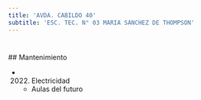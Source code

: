 ```yaml
---
title: 'AVDA. CABILDO 40'
subtitle: 'ESC. TEC. N° 03 MARIA SANCHEZ DE THOMPSON'
---
```


#


 ## Mantenimiento

*  (2022) Electricidad 
    + Aulas del futuro




